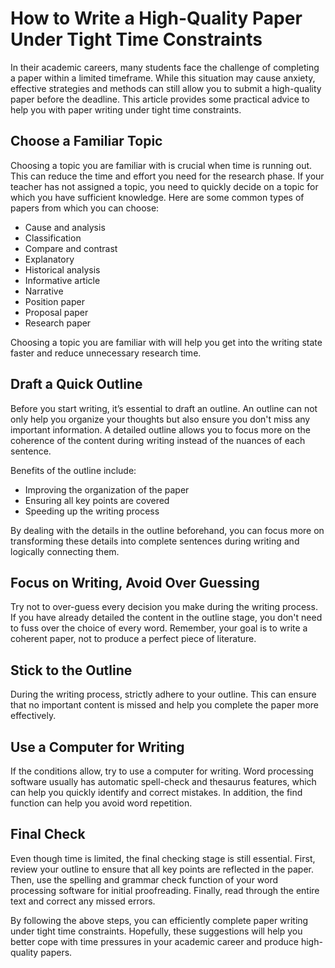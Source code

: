 # How to Write a High-Quality Paper Under Tight Time Constraints

In their academic careers, many students face the challenge of completing a paper within a limited timeframe. While this situation may cause anxiety, effective strategies and methods can still allow you to submit a high-quality paper before the deadline. This article provides some practical advice to help you with paper writing under tight time constraints.

## Choose a Familiar Topic

Choosing a topic you are familiar with is crucial when time is running out. This can reduce the time and effort you need for the research phase. If your teacher has not assigned a topic, you need to quickly decide on a topic for which you have sufficient knowledge. Here are some common types of papers from which you can choose:

- Cause and analysis 
- Classification
- Compare and contrast
- Explanatory
- Historical analysis
- Informative article
- Narrative
- Position paper
- Proposal paper
- Research paper

Choosing a topic you are familiar with will help you get into the writing state faster and reduce unnecessary research time.

## Draft a Quick Outline 

Before you start writing, it’s essential to draft an outline. An outline can not only help you organize your thoughts but also ensure you don't miss any important information. A detailed outline allows you to focus more on the coherence of the content during writing instead of the nuances of each sentence. 

Benefits of the outline include:

-  Improving the organization of the paper
-  Ensuring all key points are covered
-  Speeding up the writing process

By dealing with the details in the outline beforehand, you can focus more on transforming these details into complete sentences during writing and logically connecting them.
  
## Focus on Writing, Avoid Over Guessing

Try not to over-guess every decision you make during the writing process. If you have already detailed the content in the outline stage, you don't need to fuss over the choice of every word. Remember, your goal is to write a coherent paper, not to produce a perfect piece of literature.

## Stick to the Outline

During the writing process, strictly adhere to your outline. This can ensure that no important content is missed and help you complete the paper more effectively. 

## Use a Computer for Writing

If the conditions allow, try to use a computer for writing. Word processing software usually has automatic spell-check and thesaurus features, which can help you quickly identify and correct mistakes. In addition, the find function can help you avoid word repetition.

## Final Check

Even though time is limited, the final checking stage is still essential. First, review your outline to ensure that all key points are reflected in the paper. Then, use the spelling and grammar check function of your word processing software for initial proofreading. Finally, read through the entire text and correct any missed errors.

By following the above steps, you can efficiently complete paper writing under tight time constraints. Hopefully, these suggestions will help you better cope with time pressures in your academic career and produce high-quality papers.


